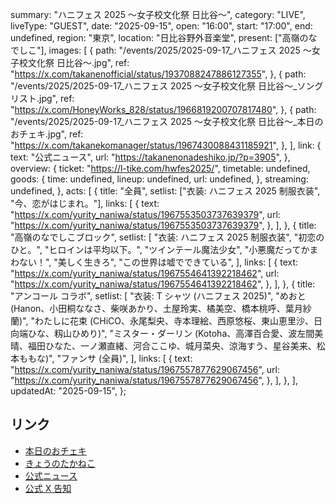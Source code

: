   summary: "ハニフェス 2025 ～女子校文化祭 日比谷～",
  category: "LIVE",
  liveType: "GUEST",
  date: "2025-09-15",
  open: "16:00",
  start: "17:00",
  end: undefined,
  region: "東京",
  location: "日比谷野外音楽堂",
  present: ["高嶺のなでしこ"],
  images: [
    {
      path: "/events/2025/2025-09-17_ハニフェス 2025 ～女子校文化祭 日比谷～.jpg",
      ref: "https://x.com/takanenofficial/status/1937088247886127355",
    },
    {
      path: "/events/2025/2025-09-17_ハニフェス 2025 ～女子校文化祭 日比谷～_ソングリスト.jpg",
      ref: "https://x.com/HoneyWorks_828/status/1966819200707817480",
    },
    {
      path: "/events/2025/2025-09-17_ハニフェス 2025 ～女子校文化祭 日比谷～_本日のおチェキ.jpg",
      ref: "https://x.com/takanekomanager/status/1967430088431185921",
    },
  ],
  link: {
    text: "公式ニュース",
    url: "https://takanenonadeshiko.jp/?p=3905",
  },
  overview: {
    ticket: "https://l-tike.com/hwfes2025/",
    timetable: undefined,
    goods: {
      time: undefined,
      lineup: undefined,
      url: undefined,
    },
    streaming: undefined,
  },
  acts: [
    {
      title: "全員",
      setlist: ["衣装: ハニフェス 2025 制服衣装", "今、恋がはじまれ。"],
      links: [
        {
          text: "https://x.com/yurity_naniwa/status/1967553503737639379",
          url: "https://x.com/yurity_naniwa/status/1967553503737639379",
        },
      ],
    },
    {
      title: "高嶺のなでしこブロック",
      setlist: [
        "衣装: ハニフェス 2025 制服衣装",
        "初恋のひと。",
        "ヒロインは平均以下。",
        "ツインテール魔法少女",
        "小悪魔だってかまわない！",
        "美しく生きろ",
        "この世界は嘘でできている",
      ],
      links: [
        {
          text: "https://x.com/yurity_naniwa/status/1967554641392218462",
          url: "https://x.com/yurity_naniwa/status/1967554641392218462",
        },
      ],
    },
    {
      title: "アンコール コラボ",
      setlist: [
        "衣装: T シャツ (ハニフェス 2025)",
        "めおと (Hanon、小田桐ななさ、柴咲あかり、土屋玲実、橘美空、橋本桃呼、葉月紗蘭)",
        "わたしに花束 (CHiCO、永尾梨央、寺本理絵、西原悠桜、東山恵里沙、日向端ひな、籾山ひめり)",
        "ミスター・ダーリン (Kotoha、高澤百合愛、波左間美晴、福田ひなた、一ノ瀬直緒、河合ここゆ、城月菜央、涼海すう、星谷美来、松本ももな)",
        "ファンサ (全員)",
      ],
      links: [
        {
          text: "https://x.com/yurity_naniwa/status/1967557877629067456",
          url: "https://x.com/yurity_naniwa/status/1967557877629067456",
        },
      ],
    },
  ],
  updatedAt: "2025-09-15",
};

## リンク

- [本日のおチェキ](https://x.com/takanekomanager/status/1967430088431185921)
- [きょうのたかねこ](https://x.com/takanenofficial/status/1967412278577213652)
- [公式ニュース](https://takanenonadeshiko.jp/?p=3905)
- [公式 X 告知](https://x.com/takanenofficial/status/1937088247886127355)
